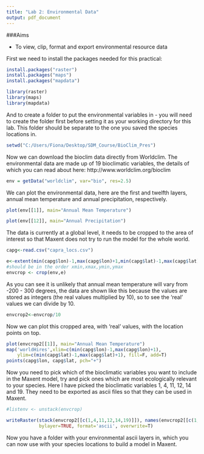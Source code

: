 ```yaml
---
title: "Lab 2: Environmental Data"
output: pdf_document
---
```


###Aims

* To view, clip, format and export environmental resource data


First we need to install the packages needed for this practical:
```r
install.packages("raster")
install.packages("maps")
install.packages("mapdata")
```

```r
library(raster)
library(maps)
library(mapdata)
```

And to create a folder to put the environmental variables in - you will need to create the folder first before setting it as your working directory for this lab. This folder should be separate to the one you saved the species locations in.

```r
setwd("C:/Users/Fiona/Desktop/SDM_Course/BioClim_Pres") 

```

Now we can download the bioclim data directly from Worldclim. The environmental data are made up of 19 bioclimatic variables, the details of which you can read about here: http://www.worldclim.org/bioclim


```r

env = getData("worldclim", var="bio", res=2.5)

```

We can plot the environmental data, here are the first and twelfth layers, annual mean temperature and annual precipitation, respectively.

```r

plot(env[[1]], main="Annual Mean Temperature")

plot(env[[12]], main="Annual Precipitation")

```


The data is currently at a global level, it needs to be cropped to the area of interest so that Maxent does not try to run the model for the whole world.

```r
capg<-read.csv("capra_locs.csv")
```

```r

e<-extent(min(capg$lon)-1,max(capg$lon)+1,min(capg$lat)-1,max(capg$lat)+1)    
#should be in the order xmin,xmax,ymin,ymax
envcrop <- crop(env,e)

```


As you can see it is unlikely that annual mean temperature will vary from -200 - 300 degrees, the data are shown like this because the values are stored as integers (the real values multiplied by 10), so to see the 'real' values we can divide by 10.

```r
envcrop2<-envcrop/10

```


Now we can plot this cropped area, with 'real' values, with the location points on top.

```r

plot(envcrop2[[1]], main="Annual Mean Temperature")
map('worldHires',xlim=c(min(capg$lon)-1,max(capg$lon)+1), 
    ylim=c(min(capg$lat)-1,max(capg$lat)+1), fill=F, add=T)
points(capg$lon, capg$lat, pch="+")

```

Now you need to pick which of the bioclimatic variables you want to include in the Maxent model, try and pick ones which are most ecologically relevant to your species. Here I have picked the bioclimatic variables 1, 4, 11, 12, 14 and 19. They need to be exported as ascii files so that they can be used in Maxent.

```r
#listenv <- unstack(envcrop)

writeRaster(stack(envcrop2[[c(1,4,11,12,14,19)]]), names(envcrop2[[c(1,4,11,12,14,19)]]), 
            bylayer=TRUE, format='ascii', overwrite=T)

```

Now you have a folder with your environmental ascii layers in, which you can now use with your species locations to build a model in Maxent.




